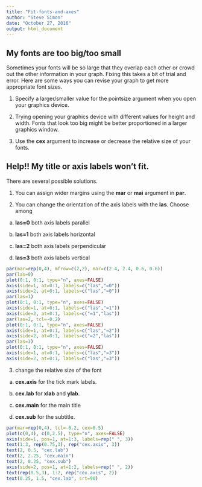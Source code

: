 ```yaml
---
title: "Fit-fonts-and-axes"
author: "Steve Simon"
date: "October 27, 2016"
output: html_document
---
```



## My fonts are too big/too small

Sometimes your fonts will be so large that they overlap each other or crowd out the other information in your graph. Fixing this takes a bit of trial and error. Here are some ways you can revise your graph to get more appropriate font sizes.

1. Specify a larger/smaller value for the pointsize argument when you open your graphics device.

2. Trying opening your graphics device with different values for height and width. Fonts that look too big might be better proportioned in a larger graphics window.

3. Use the **cex** argument to increase or decrease the relative size of your fonts.

## Help!! My title or axis labels won't fit.

There are several possible solutions.

1. You can assign wider margins using the **mar** or **mai** argument in **par**.

2. You can change the orientation of the axis labels with the **las**. Choose among 

a. **las=0** both axis labels parallel

b. **las=1** both axis labels horizontal

c. **las=2** both axis labels perpendicular

d. **las=3** both axis labels vertical

```r
par(mar=rep(0,4), mfrow=c(2,2), mar=c(2.4, 2.4, 0.6, 0.6))
par(las=0)
plot(0:1, 0:1, type="n", axes=FALSE)
axis(side=1, at=0:1, labels=c("las","=0"))
axis(side=2, at=0:1, labels=c("las","=0"))
par(las=1)
plot(0:1, 0:1, type="n", axes=FALSE)
axis(side=1, at=0:1, labels=c("las","=1"))
axis(side=2, at=0:1, labels=c("=1","las"))
par(las=2, tcl=-0.2)
plot(0:1, 0:1, type="n", axes=FALSE)
axis(side=1, at=0:1, labels=c("las","=2"))
axis(side=2, at=0:1, labels=c("=2","las"))
par(las=3)
plot(0:1, 0:1, type="n", axes=FALSE)
axis(side=1, at=0:1, labels=c("las","=3"))
axis(side=2, at=0:1, labels=c("las","=3"))
```

3. change the relative size of the font

a. **cex.axis** for the tick mark labels.

b. **cex.lab** for **xlab** and **ylab**.

c. **cex.main** for the main title

d. **cex.sub** for the subtitle.

```r
par(mar=rep(0,4), tcl=-0.2, cex=0.5)
plot(c(0,4), c(0,2.5), type="n", axes=FALSE)
axis(side=1, pos=1, at=1:3, labels=rep(" ", 3))
text(1:3, rep(0.75,3), rep("cex.axis", 3))
text(2, 0.5, "cex.lab")
text(2, 2.25, "cex.main")
text(2, 0.25, "cex.sub")
axis(side=2, pos=1, at=1:2, labels=rep(" ", 2))
text(rep(0.5,3), 1:2, rep("cex.axis", 2))
text(0.25, 1.5, "cex.lab", srt=90)
```

